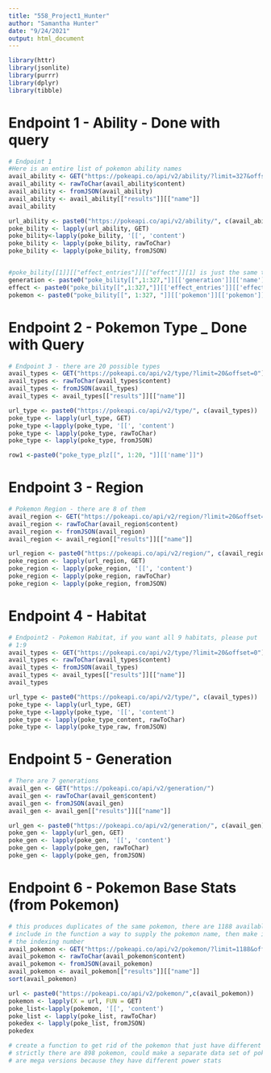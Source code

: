 ```yaml
---
title: "558_Project1_Hunter"
author: "Samantha Hunter"
date: "9/24/2021"
output: html_document
---
```


```r
library(httr)
library(jsonlite)
library(purrr)
library(dplyr)
library(tibble)
```

# Endpoint 1 - Ability - Done with query
```r
# Endpoint 1
#Here is an entire list of pokemon ability names
avail_ability <- GET("https://pokeapi.co/api/v2/ability/?limit=327&offset=0")
avail_ability <- rawToChar(avail_ability$content)
avail_ability <- fromJSON(avail_ability)
avail_ability <- avail_ability[["results"]][["name"]]
avail_ability

url_ability <- paste0("https://pokeapi.co/api/v2/ability/", c(avail_ability))
poke_bility <- lapply(url_ability, GET)
poke_bility<-lapply(poke_bility, '[[', 'content')
poke_bility <- lapply(poke_bility, rawToChar)
poke_bility <- lapply(poke_bility, fromJSON)


#poke_bility[[1]][["effect_entries"]][["effect"]][1] is just the same thing in german
generation <- paste0("poke_bility[[",1:327,"]][['generation']][['name']]")
effect <- paste0("poke_bility[[",1:327,"]][['effect_entries']][['effect']][2]")
pokemon <- paste0("poke_bility[[", 1:327, "]][['pokemon']][['pokemon']][['name']]") 
```


# Endpoint 2 - Pokemon Type _ Done with Query
```r
# Endpoint 3 - there are 20 possible types 
avail_types <- GET("https://pokeapi.co/api/v2/type/?limit=20&offset=0")
avail_types <- rawToChar(avail_types$content)
avail_types <- fromJSON(avail_types)
avail_types <- avail_types[["results"]][["name"]]

url_type <- paste0("https://pokeapi.co/api/v2/type/", c(avail_types))
poke_type <- lapply(url_type, GET)
poke_type <-lapply(poke_type, '[[', 'content')
poke_type <- lapply(poke_type, rawToChar)
poke_type <- lapply(poke_type, fromJSON)

row1 <-paste0("poke_type_plz[[", 1:20, "]][['name']]")
```

# Endpoint 3 - Region
```r
# Pokemon Region - there are 8 of them
avail_region <- GET("https://pokeapi.co/api/v2/region/?limit=20&offset=0")
avail_region <- rawToChar(avail_region$content)
avail_region <- fromJSON(avail_region)
avail_region <- avail_region[["results"]][["name"]]

url_region <- paste0("https://pokeapi.co/api/v2/region/", c(avail_region))
poke_region <- lapply(url_region, GET)
poke_region <- lapply(poke_region, '[[', 'content')
poke_region <- lapply(poke_region, rawToChar)
poke_region <- lapply(poke_region, fromJSON)
```


# Endpoint 4 - Habitat
```r
# Endpoint2 - Pokemon Habitat, if you want all 9 habitats, please put
# 1:9
avail_types <- GET("https://pokeapi.co/api/v2/type/?limit=20&offset=0")
avail_types <- rawToChar(avail_types$content)
avail_types <- fromJSON(avail_types)
avail_types <- avail_types[["results"]][["name"]]
avail_types

url_type <- paste0("https://pokeapi.co/api/v2/type/", c(avail_types))
poke_type <- lapply(url_type, GET)
poke_type <-lapply(poke_type, '[[', 'content')
poke_type <- lapply(poke_type_content, rawToChar)
poke_type <- lapply(poke_type_raw, fromJSON)


```




# Endpoint 5 - Generation
```r
# There are 7 generations
avail_gen <- GET("https://pokeapi.co/api/v2/generation/")
avail_gen <- rawToChar(avail_gen$content)
avail_gen <- fromJSON(avail_gen)
avail_gen <- avail_gen[["results"]][["name"]]

url_gen <- paste0("https://pokeapi.co/api/v2/generation/", c(avail_gen))
poke_gen <- lapply(url_gen, GET)
poke_gen <- lapply(poke_gen, '[[', 'content')
poke_gen <- lapply(poke_gen, rawToChar)
poke_gen <- lapply(poke_gen, fromJSON)
```


# Endpoint 6 - Pokemon Base Stats (from Pokemon)
```r
# this produces duplicates of the same pokemon, there are 1188 available pokemon
# include in the function a way to supply the pokemon name, then make it correspond to 
# the indexing number
avail_pokemon <- GET("https://pokeapi.co/api/v2/pokemon/?limit=1188&offset=0")
avail_pokemon <- rawToChar(avail_pokemon$content)
avail_pokemon <- fromJSON(avail_pokemon)
avail_pokemon <- avail_pokemon[["results"]][["name"]]
sort(avail_pokemon)

url <- paste0("https://pokeapi.co/api/v2/pokemon/",c(avail_pokemon))
pokemon <- lapply(X = url, FUN = GET)
poke_list<-lapply(pokemon, '[[', 'content')
poke_list <- lapply(poke_list, rawToChar)
pokedex <- lapply(poke_list, fromJSON)
pokedex

# create a function to get rid of the pokemon that just have different skins, 
# strictly there are 898 pokemon, could make a separate data set of pokemon that
# are mega versions because they have different power stats


```


```r

```












